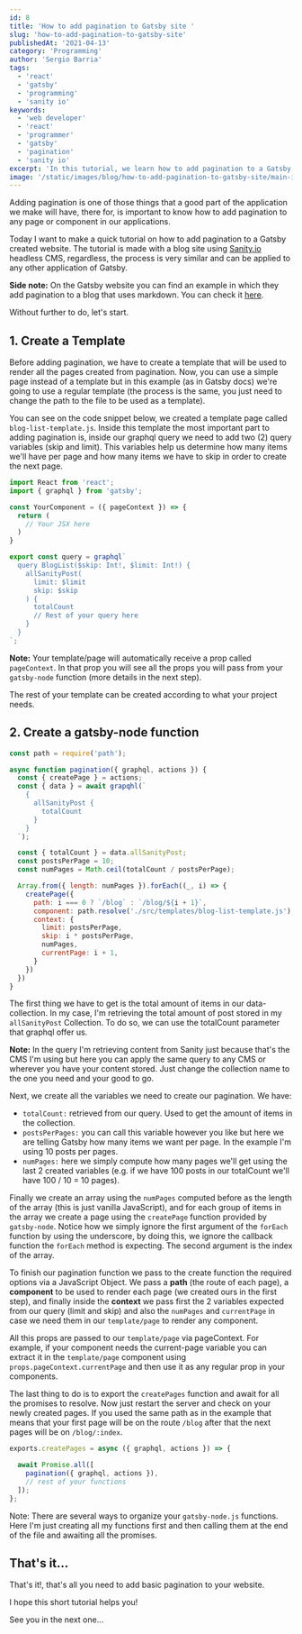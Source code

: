 ```yaml
---
id: 8
title: 'How to add pagination to Gatsby site '
slug: 'how-to-add-pagination-to-gatsby-site'
publishedAt: '2021-04-13'
category: 'Programming'
author: 'Sergio Barria'
tags:
  - 'react'
  - 'gatsby'
  - 'programming'
  - 'sanity io'
keywords:
  - 'web developer'
  - 'react'
  - 'programmer'
  - 'gatsby'
  - 'pagination'
  - 'sanity io'
excerpt: 'In this tutorial, we learn how to add pagination to a Gatsby Blog that uses Sanity io headless CMS or any CMS'
image: '/static/images/blog/how-to-add-pagination-to-gatsby-site/main-image.png'
---
```


Adding pagination is one of those things that a good part of the application we make will have, there for, is important to know how to add pagination to any page or component in our applications.

Today I want to make a quick tutorial on how to add pagination to a Gatsby created website. The tutorial is made with a blog site using [Sanity.io](https://www.sanity.io/) headless CMS, regardless, the process is very similar and can be applied to any other application of Gatsby.

**Side note:** On the Gatsby website you can find an example in which they add pagination to a blog that uses markdown. You can check it [here](https://www.gatsbyjs.com/docs/adding-pagination/).

Without further to do, let's start.

## 1. Create a Template

Before adding pagination, we have to create a template that will be used to render all the pages created from pagination. Now, you can use a simple page instead of a template but in this example (as in Gatsby docs) we're going to use a regular template (the process is the same, you just need to change the path to the file to be used as a template).

You can see on the code snippet below, we created a template page called `blog-list-template.js`. Inside this template the most important part to adding pagination is, inside our graphql query we need to add two (2) query variables (skip and limit). This variables help us determine how many items we'll have per page and how many items we have to skip in order to create the next page.

```js:blog-list-template.js
import React from 'react';
import { graphql } from 'gatsby';

const YourComponent = ({ pageContext }) => {
  return (
    // Your JSX here
  )
}

export const query = graphql`
  query BlogList($skip: Int!, $limit: Int!) {
    allSanityPost(
      limit: $limit
      skip: $skip
    ) {
      totalCount
      // Rest of your query here
    }
  }
`;
```

**Note:** Your template/page will automatically receive a prop called `pageContext`. In that prop you will see all the props you will pass from your `gatsby-node` function (more details in the next step).

The rest of your template can be created according to what your project needs.

## 2. Create a gatsby-node function

```js:gatsby-node.js
const path = require('path');

async function pagination({ graphql, actions }) {
  const { createPage } = actions;
  const { data } = await grapqhl(`
    {
      allSanityPost {
        totalCount
      }
    }
  `);

  const { totalCount } = data.allSanityPost;
  const postsPerPage = 10;
  const numPages = Math.ceil(totalCount / postsPerPage);

  Array.from({ length: numPages }).forEach((_, i) => {
    createPage({
      path: i === 0 ? `/blog` : `/blog/${i + 1}`,
      component: path.resolve('./src/templates/blog-list-template.js'),
      context: {
        limit: postsPerPage,
        skip: i * postsPerPage,
        numPages,
        currentPage: i + 1,
      }
    })
  })
}
```

The first thing we have to get is the total amount of items in our data-collection. In my case, I'm retrieving the total amount of post stored in my `allSanityPost` Collection. To do so, we can use the totalCount parameter that graphql offer us.

**Note:** In the query I'm retrieving content from Sanity just because that's the CMS I'm using but here you can apply the same query to any CMS or wherever you have your content stored. Just change the collection name to the one you need and your good to go.

Next, we create all the variables we need to create our pagination. We have:

- `totalCount:` retrieved from our query. Used to get the amount of items in the collection.
- `postsPerPages:` you can call this variable however you like but here we are telling Gatsby how many items we want per page. In the example I'm using 10 posts per pages.
- `numPages:` here we simply compute how many pages we'll get using the last 2 created variables (e.g. if we have 100 posts in our totalCount we'll have 100 / 10 = 10 pages).

Finally we create an array using the `numPages` computed before as the length of the array (this is just vanilla JavaScript), and for each group of items in the array we create a page using the `createPage` function provided by `gatsby-node`. Notice how we simply ignore the first argument of the `forEach` function by using the underscore, by doing this, we ignore the callback function the `forEach` method is expecting. The second argument is the index of the array.

To finish our pagination function we pass to the create function the required options via a JavaScript Object. We pass a **path** (the route of each page), a **component** to be used to render each page (we created ours in the first step), and finally inside the **context** we pass first the 2 variables expected from our query (limit and skip) and also the `numPages` and `currentPage` in case we need them in our `template/page` to render any component.

All this props are passed to our `template/page` via pageContext. For example, if your component needs the current-page variable you can extract it in the `template/page` component using `props.pageContext.currentPage` and then use it as any regular prop in your components.

The last thing to do is to export the `createPages` function and await for all the promises to resolve. Now just restart the server and check on your newly created pages. If you used the same path as in the example that means that your first page will be on the route `/blog` after that the next pages will be on `/blog/:index`.

```js:gatsby-node.js
exports.createPages = async ({ graphql, actions }) => {

  await Promise.all([
    pagination({ graphql, actions }),
    // rest of your functions
  ]);
};
```

Note: There are several ways to organize your `gatsby-node.js` functions. Here I'm just creating all my functions first and then calling them at the end of the file and awaiting all the promises.

## That's it...

That's it!, that's all you need to add basic pagination to your website.

I hope this short tutorial helps you!

See you in the next one...
